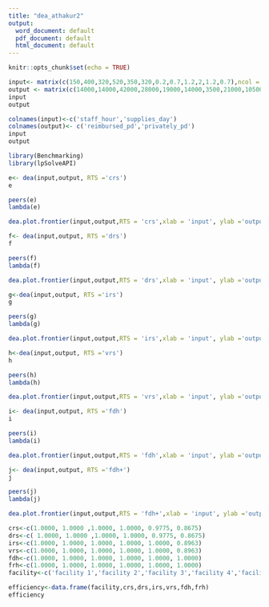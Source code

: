 ```yaml
---
title: "dea_athakur2"
output:
  word_document: default
  pdf_document: default
  html_document: default
---
```


```r
knitr::opts_chunk$set(echo = TRUE)
```


```r
input<- matrix(c(150,400,320,520,350,320,0.2,0.7,1.2,2,1.2,0.7),ncol = 2)
output <- matrix(c(14000,14000,42000,28000,19000,14000,3500,21000,10500,42000,25000,15000),ncol = 2)
input
output
```


```r
colnames(input)<-c('staff_hour','supplies_day')
colnames(output)<- c('reimbursed_pd','privately_pd')
input
output
```
```r
library(Benchmarking)
library(lpSolveAPI)
```

```r
e<- dea(input,output, RTS ='crs')
e
```

```r
peers(e)
lambda(e)
```

```r
dea.plot.frontier(input,output,RTS = 'crs',xlab = 'input', ylab ='output',main ='Input vs Output (CRS)')
```

```r
f<- dea(input,output, RTS ='drs')
f
```


```r
peers(f)
lambda(f)
```
```r
dea.plot.frontier(input,output,RTS = 'drs',xlab = 'input', ylab ='output',main ='Input vs Output (DRS)')

```

```r
g<-dea(input,output, RTS ='irs')
g
```


```r
peers(g)
lambda(g)
```

```r
dea.plot.frontier(input,output,RTS = 'irs',xlab = 'input', ylab ='output',main ='Input vs Output (IRS)')
```


```r
h<-dea(input,output, RTS ='vrs')
h
```

```r
peers(h)
lambda(h)
```

```r
dea.plot.frontier(input,output,RTS = 'vrs',xlab = 'input', ylab ='output',main ='Input vs Output (VRS)')
```

```r
i<- dea(input,output, RTS ='fdh')
i
```

```r
peers(i)
lambda(i)
```

```r
dea.plot.frontier(input,output,RTS = 'fdh',xlab = 'input', ylab ='output',main ='Input vs Output (FDH)')
```

```r
j<- dea(input,output, RTS ='fdh+')
j
```

```r
peers(j)
lambda(j)
```

```r
dea.plot.frontier(input,output,RTS = 'fdh+',xlab = 'input', ylab ='output',main ='Input vs Output (FRH)')
```


```r
crs<-c(1.0000, 1.0000 ,1.0000, 1.0000, 0.9775, 0.8675)
drs<-c( 1.0000, 1.0000 ,1.0000, 1.0000, 0.9775, 0.8675)
irs<-c(1.0000, 1.0000, 1.0000, 1.0000, 1.0000, 0.8963)
vrs<-c(1.0000, 1.0000, 1.0000, 1.0000, 1.0000, 0.8963)
fdh<-c(1.0000, 1.0000, 1.0000, 1.0000, 1.0000, 1.0000)
frh<-c(1.0000, 1.0000, 1.0000, 1.0000, 1.0000, 1.0000)
facility<-c('facility 1','facility 2','facility 3','facility 4','facility 5', 'facility 6')
```

```r
efficiency<-data.frame(facility,crs,drs,irs,vrs,fdh,frh)
efficiency
```






